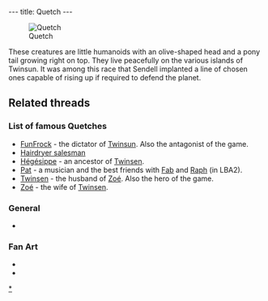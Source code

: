 ---
title: Quetch
---

[[Image:QuetchAnim.gif|right|frame|Quetch]]

These creatures are little humanoids with an olive-shaped head and a pony tail growing right on top. They live peacefully on the various islands of Twinsun. It was among this race that Sendell implanted a line of chosen ones capable of rising up if required to defend the planet.

==Related threads==

===List of famous Quetches===
* [[FunFrock]] - the dictator of [[Twinsun]]. Also the antagonist of the game.
* [[Hairdryer salesman]]
* [[Hégésippe]] - an ancestor of [[Twinsen]].
* [[Pat]] - a musician and the best friends with [[Fab]] and [[Raph]] (in LBA2).
* [[Twinsen]] - the husband of [[Zoé]]. Also the hero of the game.
* [[Zoé]] - the wife of [[Twinsen]].

===General===
* {{thread|id=4303|title=Which race do you consider closest to humans?}}

===Fan Art===
* {{thread|id=11142|title=Homesen}}
* {{thread|id=4757|title=My x-mas art}}

{{Stub}}

[[Category:Quetches|*]]
